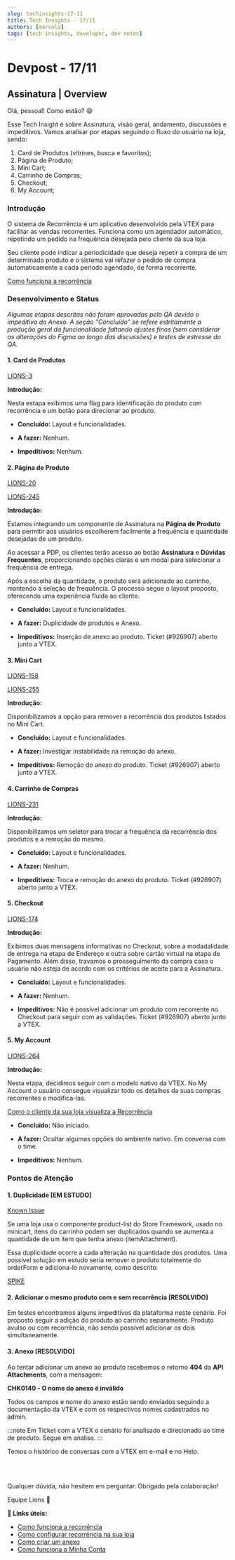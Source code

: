 ```yaml
---
slug: techinsights-17-11
title: Tech Insights - 17/11
authors: [marcola]
tags: [tech insights, developer, dev notes]
---
```


# Devpost - 17/11

## Assinatura | Overview

Olá, pessoal! Como estão? 😄

Esse Tech Insight é sobre Assinatura, visão geral, andamento, discussões e impeditivos. Vamos analisar por etapas seguindo o fluxo do usuário na loja, sendo:

1. Card de Produtos (vitrines, busca e favoritos);
2. Página de Produto;
3. Mini Cart;
4. Carrinho de Compras;
5. Checkout;
6. My Account;

### Introdução

O sistema de Recorrência é um aplicativo desenvolvido pela VTEX para facilitar as vendas recorrentes. Funciona como um agendador automático, repetindo um pedido na frequência desejada pelo cliente da sua loja.

Seu cliente pode indicar a periodicidade que deseja repetir a compra de um determinado produto e o sistema vai refazer o pedido de compra automaticamente a cada período agendado, de forma recorrente.

[Como funciona a recorrência](https://help.vtex.com/pt/tutorial/como-funciona-a-assinatura--frequentlyAskedQuestions_4453)

### Desenvolvimento e Status

_Algumas etapas descritas não foram aprovadas pelo QA devido o impeditivo do Anexo. A seção "Concluído" se refere estritamente a produção geral da funcionalidade faltando ajustes finos (sem considerar as alterações do Figma ao longo das discussões) e testes de estresse do QA._

#### 1. Card de Produtos

[LIONS-3](https://redeoba.atlassian.net/browse/LIONS-3)

**Introdução:**

Nesta estapa exibimos uma flag para identificação do produto com recorrência e um botão para direcionar ao produto.

- **Concluído:**
Layout e funcionalidades.

- **A fazer:**
Nenhum.

- **Impeditivos:**
Nenhum.

#### 2. Página de Produto

[LIONS-20](https://redeoba.atlassian.net/browse/LIONS-20)

[LIONS-245](https://redeoba.atlassian.net/browse/LIONS-254)

**Introdução:**

Estamos integrando um componente de Assinatura na **Página de Produto** para permitir aos usuários escolherem facilmente a frequência e quantidade desejadas de um produto.

Ao acessar a PDP, os clientes terão acesso ao botão **Assinatura** e **Dúvidas Frequentes**, proporcionando opções claras e um modal para selecionar a frequência de entrega.

Após a escolha da quantidade, o produto será adicionado ao carrinho, mantendo a seleção de frequência. O processo segue o layout proposto, oferecendo uma experiência fluida ao cliente.

- **Concluído:**
Layout e funcionalidades.

- **A fazer:**
Duplicidade de produtos e Anexo.

- **Impeditivos:**
Inserção de anexo ao produto. Ticket (#926907) aberto junto a VTEX.

#### 3. Mini Cart

[LIONS-158](https://redeoba.atlassian.net/browse/LIONS-158)

[LIONS-255](https://redeoba.atlassian.net/browse/LIONS-255)

**Introdução:**

Disponibilizamos a opção para remover a recorrência dos produtos listados no Mini Cart.

- **Concluído:**
Layout e funcionalidades.

- **A fazer:**
Investigar instabilidade na remoção do anexo.

- **Impeditivos:**
Remoção do anexo do produto. Ticket (#926907) aberto junto a VTEX.

#### 4. Carrinho de Compras

[LIONS-231](https://redeoba.atlassian.net/browse/LIONS-231)

**Introdução:**

Disponibilizamos um seletor para trocar a frequência da recorrência dos produtos e a remoção do mesmo.

- **Concluído:**
Layout e funcionalidades.

- **A fazer:**
Nenhum.

- **Impeditivos:**
Troca e remoção do anexo do produto. Ticket (#926907) aberto junto a VTEX.

#### 5. Checkout

[LIONS-174](https://redeoba.atlassian.net/browse/LIONS-174)

**Introdução:**

Exibimos duas mensagens informativas no Checkout, sobre a modadalidade de entrega na etapa de Endereço e outra sobre cartão virtual na etapa de Pagamento.
Além disso, travamos o prosseguimento da compra caso o usuário não esteja de acordo com os critérios de aceite para a Assinatura.

- **Concluído:**
Layout e funcionalidades.

- **A fazer:**
Nenhum.

- **Impeditivos:**
Não é possível adicionar um produto com recorrente no Checkout para seguir com as validações. Ticket (#926907) aberto junto a VTEX.

#### 5. My Account

[LIONS-264](https://redeoba.atlassian.net/browse/LIONS-264)

**Introdução:**

Nesta etapa, decidimos seguir com o modelo nativo da VTEX. No My Account o usuário consegue visualizar todo os detalhes da suas compras recorrentes e modifica-las.

[Como o cliente da sua loja visualiza a Recorrência](https://help.vtex.com/pt/tutorial/como-funciona-a-assinatura--frequentlyAskedQuestions_4453#como-o-cliente-da-sua-loja-visualiza-suas-assinaturas)

- **Concluído:**
Não iniciado.

- **A fazer:**
Ocultar algumas opções do ambiente nativo. Em conversa com o time.

- **Impeditivos:**
Nenhum.

### Pontos de Atenção

#### 1. Duplicidade [EM ESTUDO]

[Known Issue](https://help.vtex.com/known-issues/products-in-the-productlist-that-have-an-itemattachment-duplicate-when-the-quantity-is-increased--2rKPKD21uXZ8iSIq8wNiVf)

Se uma loja usa o componente product-list do Store Framework, usado no minicart, itens do carrinho podem ser duplicados quando se aumenta a quantidade de um item que tenha anexo (itemAttachment).

Essa duplicidade ocorre a cada alteração na quantidade dos produtos. Uma possível solução em estudo seria remover o produto totalmente do orderForm e adiciona-lo novamente, como descrito:

[SPIKE](https://documentation-obahortifruti.vercel.app/spikes/release-20231113)

#### 2. Adicionar o mesmo produto com e sem recorrência [RESOLVIDO]

Em testes encontramos alguns impeditivos da plataforma neste cenário. Foi proposto seguir a adição do produto ao carrinho separamente. Produto avulso ou com recorrência, não sendo possível adicionar os dois simultaneamente.

#### 3. Anexo [RESOLVIDO]

Ao tentar adicionar um anexo ao produto recebemos o retorno **404** da **API Attachments**, com a mensagem:

**CHK0140 - O nome do anexo é inválido**

Todos os campos e nome do anexo estão sendo enviados seguindo a documentação da VTEX e com os respectivos nomes cadastrados no admin.

:::note
Em Ticket com a VTEX o cenário foi analisado e direcionado ao time de produto. Segue em analise.
:::

Temos o histórico de conversas com a VTEX em e-mail e no Help.

<br/>
<br/>

Qualquer dúvida, não hesitem em perguntar. Obrigado pela colaboração!

Equipe Lions 🦁

**:memo: Links úteis:**
- [Como funciona a recorrência](https://help.vtex.com/pt/tutorial/como-funciona-a-assinatura--frequentlyAskedQuestions_4453#como-o-cliente-da-sua-loja-visualiza-suas-assinaturas)
- [Como configurar recorrência na sua loja](https://help.vtex.com/pt/tutorial/como-configurar-assinatura-v2--1FA9dfE7vJqxBna9Nft5Sj)
- [Como criar um anexo](https://help.vtex.com/pt/tutorial/como-criar-um-anexo-de-assinatura--2bUuKyPflA8cOGLv8OvaKK?&utm_source=autocomplete)
- [Como funciona a Minha Conta](https://help.vtex.com/pt/tutorial/how-my-account-works--2BQ3GiqhqGJTXsWVuio3Xh)
